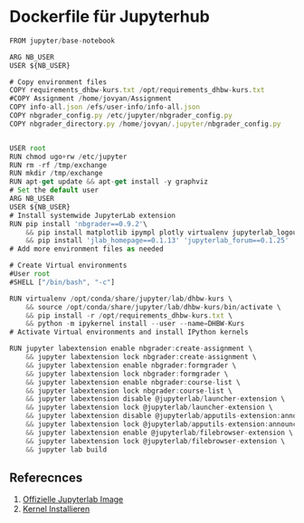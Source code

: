 # Dockerfile für Jupyterhub

```js
FROM jupyter/base-notebook

ARG NB_USER
USER ${NB_USER} 

# Copy environment files
COPY requirements_dhbw-kurs.txt /opt/requirements_dhbw-kurs.txt
#COPY Assignment /home/jovyan/Assignment
COPY info-all.json /efs/user-info/info-all.json
COPY nbgrader_config.py /etc/jupyter/nbgrader_config.py
COPY nbgrader_directory.py /home/jovyan/.jupyter/nbgrader_config.py


USER root
RUN chmod ugo+rw /etc/jupyter
RUN rm -rf /tmp/exchange
RUN mkdir /tmp/exchange
RUN apt-get update && apt-get install -y graphviz
# Set the default user
ARG NB_USER
USER ${NB_USER}
# Install systemwide JupyterLab extension
RUN pip install 'nbgrader==0.9.2'\
    && pip install matplotlib ipympl plotly virtualenv jupyterlab_logout \
    && pip install 'jlab_homepage==0.1.13' 'jupyterlab_forum==0.1.25'
# Add more environment files as needed

# Create Virtual environments
#User root
#SHELL ["/bin/bash", "-c"]

RUN virtualenv /opt/conda/share/jupyter/lab/dhbw-kurs \
    && source /opt/conda/share/jupyter/lab/dhbw-kurs/bin/activate \
    && pip install -r /opt/requirements_dhbw-kurs.txt \
    && python -m ipykernel install --user --name=DHBW-Kurs
# Activate Virtual environments and install IPython kernels

RUN jupyter labextension enable nbgrader:create-assignment \
    && jupyter labextension lock nbgrader:create-assignment \
    && jupyter labextension enable nbgrader:formgrader \
    && jupyter labextension lock nbgrader:formgrader \
    && jupyter labextension enable nbgrader:course-list \
    && jupyter labextension lock nbgrader:course-list \
    && jupyter labextension disable @jupyterlab/launcher-extension \
    && jupyter labextension lock @jupyterlab/launcher-extension \
    && jupyter labextension disable @jupyterlab/apputils-extension:announcements \
    && jupyter labextension lock @jupyterlab/apputils-extension:announcements \
    && jupyter labextension enable @jupyterlab/filebrowser-extension \
    && jupyter labextension lock @jupyterlab/filebrowser-extension \
    && jupyter lab build
```

## Referecnces

1. [Offizielle Jupyterlab Image](https://jupyter-docker-stacks.readthedocs.io/en/latest/)
2. [Kernel Installieren](https://jupyter-docker-stacks.readthedocs.io/en/latest/using/recipes.html#add-a-custom-conda-environment-and-jupyter-kernel)
